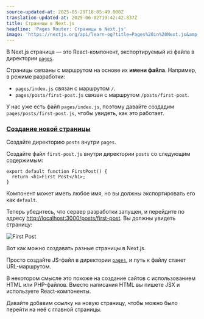 ```yaml
---
source-updated-at: 2025-05-29T18:05:49.000Z
translation-updated-at: 2025-06-02T19:42:42.837Z
title: Страницы в Next.js
headline: 'Pages Router: Страницы в Next.js'
image: 'https://nextjs.org/api/learn-og?title=Pages%20in%20Next.js&amp;chapter=6'
---
```


В Next.js страница — это React-компонент, экспортируемый из файла в директории [`pages`](/docs/basic-features/pages).

Страницы связаны с маршрутом на основе их **имени файла**. Например, в режиме разработки:

*   `pages/index.js` связан с маршрутом `/`.
*   `pages/posts/first-post.js` связан с маршрутом `/posts/first-post`.

У нас уже есть файл `pages/index.js`, поэтому давайте создадим `pages/posts/first-post.js`, чтобы увидеть, как это работает.

### [Создание новой страницы](#create-a-new-page)

Создайте директорию `posts` внутри `pages`.

Создайте файл `first-post.js` внутри директории `posts` со следующим содержимым:

```
export default function FirstPost() {
  return <h1>First Post</h1>;
}
```

Компонент может иметь любое имя, но вы должны экспортировать его как `default`.

Теперь убедитесь, что сервер разработки запущен, и перейдите по адресу [http://localhost:3000/posts/first-post](http://localhost:3000/posts/first-post). Вы должны увидеть страницу:

![First Post](https://h8DxKfmAPhn8O0p3.public.blob.vercel-storage.com/learn/pages-router/navigate-between-pages/first-post.png)

Вот как можно создавать разные страницы в Next.js.

Просто создайте JS-файл в директории [`pages`](/docs/basic-features/pages), и путь к файлу станет URL-маршрутом.

В некотором смысле это похоже на создание сайтов с использованием HTML или PHP-файлов. Вместо написания HTML вы пишете JSX и используете React-компоненты.

Давайте добавим ссылку на новую страницу, чтобы можно было перейти на неё с главной страницы.